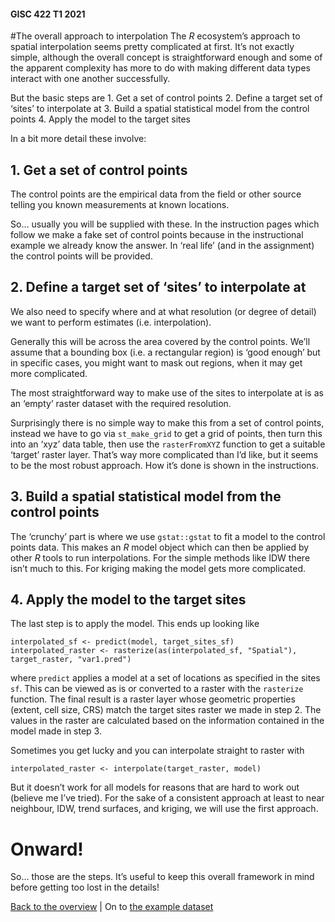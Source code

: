 #### GISC 422 T1 2021
#The overall approach to interpolation
The *R* ecosystem's approach to spatial interpolation seems pretty complicated at first. It's not exactly simple, although the overall concept is straightforward enough and some of the apparent complexity has more to do with making different data types interact with one another successfully.

But the basic steps are
1. Get a set of control points
2. Define a target set of 'sites' to interpolate at
3. Build a spatial statistical model from the control points
4. Apply the model to the target sites

In a bit more detail these involve:

## 1. Get a set of control points
The control points are the empirical data from the field or other source telling you known measurements at known locations.

So... usually you will be supplied with these. In the instruction pages which follow we make a fake set of control points because in the instructional example we already know the answer. In 'real life' (and in the assignment) the control points will be provided.

## 2. Define a target set of 'sites' to interpolate at
We also need to specify where and at what resolution (or degree of detail) we want to perform estimates (i.e. interpolation).

Generally this will be across the area covered by the control points. We'll assume that a bounding box (i.e. a rectangular region) is 'good enough' but in specific cases, you might want to mask out regions, when it may get more complicated.

The most straightforward way to make use of the sites to interpolate at is as an 'empty' raster dataset with the required resolution. 

Surprisingly there is no simple way to make this from a set of control points, instead we have to go via `st_make_grid` to get a grid of points, then turn this into an 'xyz' data table, then use the `rasterFromXYZ` function to get a suitable 'target' raster layer. That's way more complicated than I'd like, but it seems to be the most robust approach. How it's done is shown in the instructions.

## 3. Build a spatial statistical model from the control points
The 'crunchy' part is where we use `gstat::gstat` to fit a model to the control points data. This makes an *R* model object which can then be applied by other *R* tools to run interpolations. For the simple methods like IDW there isn't much to this. For kriging making the model gets more complicated.

## 4. Apply the model to the target sites
The last step is to apply the model. This ends up looking like

```
interpolated_sf <- predict(model, target_sites_sf)
interpolated_raster <- rasterize(as(interpolated_sf, "Spatial"), target_raster, "var1.pred")
```

where `predict` applies a model at a set of locations as specified in the sites `sf`. This can be viewed as is or converted to a raster with the `rasterize` function. The final result is a raster layer whose geometric properties (extent, cell size, CRS) match the target sites raster we made in step 2. The values in the raster are calculated based on the information contained in the model made in step 3.

Sometimes you get lucky and you can interpolate straight to raster with

```
interpolated_raster <- interpolate(target_raster, model)
```

But it doesn't work for all models for reasons that are hard to work out (believe me I've tried). For the sake of a consistent approach at least to near neighbour, IDW, trend surfaces, and kriging, we will use the first approach.

# Onward!
So... those are the steps. It's useful to keep this overall framework in mind before getting too lost in the details!

[Back to the overview](README.md) | On to [the example dataset](02-example-dataset.md)

